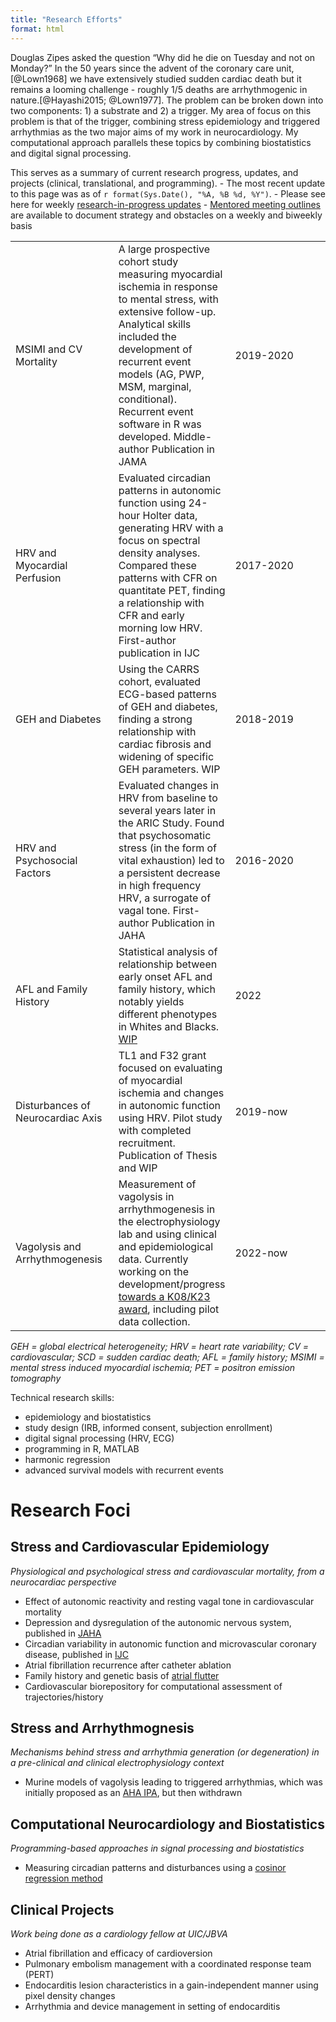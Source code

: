 ```yaml
---
title: "Research Efforts"
format: html
---
```


Douglas Zipes asked the question "Why did he die on Tuesday and not on Monday?"
In the 50 years since the advent of the coronary care unit,[@Lown1968] we have extensively studied sudden cardiac death but it remains a looming challenge - roughly 1/5 deaths are arrhythmogenic in nature.[@Hayashi2015; @Lown1977]. 
The problem can be broken down into two components: 1) a substrate and 2) a trigger. 
My area of focus on this problem is that of the trigger, combining stress epidemiology and triggered arrhythmias as the two major aims of my work in neurocardiology. 
My computational approach parallels these topics by combining biostatistics and digital signal processing.

This serves as a summary of current research progress, updates, and projects (clinical, translational, and programming). 
- The most recent update to this page was as of `r format(Sys.Date(), "%A, %B %d, %Y")`. 
- Please see here for weekly [research-in-progress updates](https://asshah4.github.io/research/t32/rip.html)
- [Mentored meeting outlines](https://asshah4.github.io/research/t32/strategy.html) are available to document strategy and obstacles on a weekly and biweekly basis



| | | |
| --- | --- | --- |
| MSIMI and CV Mortality | A large prospective cohort study measuring myocardial ischemia in response to mental stress, with extensive follow-up. Analytical skills included the development of recurrent event models (AG, PWP, MSM, marginal, conditional). Recurrent event software in R was developed. Middle-author Publication in JAMA | 2019-2020 |
| HRV and Myocardial Perfusion | Evaluated circadian patterns in autonomic function using 24-hour Holter data, generating HRV with a focus on spectral density analyses. Compared these patterns with CFR on quantitate PET, finding a relationship with CFR and early morning low HRV. First-author publication in IJC | 2017-2020 |
| GEH and Diabetes | Using the CARRS cohort, evaluated ECG-based patterns of GEH and diabetes, finding a strong relationship with cardiac fibrosis and widening of specific GEH parameters. WIP | 2018-2019 |
| HRV and Psychosocial Factors | Evaluated changes in HRV from baseline to several years later in the ARIC Study. Found that psychosomatic stress (in the form of vital exhaustion) led to a persistent decrease in high frequency HRV, a surrogate of vagal tone. First-author Publication in JAHA | 2016-2020 |
| AFL and Family History | Statistical analysis of relationship between early onset AFL and family history, which notably yields different phenotypes in Whites and Blacks. [WIP](https://asshah4.github.io/aflubber) | 2022 |
| Disturbances of Neurocardiac Axis | TL1 and F32 grant focused on evaluating of myocardial ischemia and changes in autonomic function using HRV. Pilot study with completed recruitment. Publication of Thesis and WIP | 2019-now | 
| Vagolysis and Arrhythmogenesis | Measurement of vagolysis in arrhythmogenesis in the electrophysiology lab and using clinical and epidemiological data. Currently working on the development/progress [towards a K08/K23 award](https://asshah4.github.io/research/t32/aims.html), including pilot data collection. | 2022-now |

*GEH = global electrical heterogeneity; HRV = heart rate variability; CV = cardiovascular; SCD = sudden cardiac death; AFL = family history; MSIMI = mental stress induced myocardial ischemia; PET = positron emission tomography*

Technical research skills:

- epidemiology and biostatistics
- study design (IRB, informed consent, subjection enrollment)
- digital signal processing (HRV, ECG)
- programming in R, MATLAB
- harmonic regression
- advanced survival models with recurrent events

# Research Foci

## Stress and Cardiovascular Epidemiology

_Physiological and psychological stress and cardiovascular mortality, from a neurocardiac perspective_

- Effect of autonomic reactivity and resting vagal tone in cardiovascular mortality
- Depression and dysregulation of the autonomic nervous system, published in [JAHA](https://doi.org/10.1161/JAHA.120.017172)
- Circadian variability in autonomic function and microvascular coronary disease, published in [IJC](https://doi.org/10.1016/j.ijcard.2020.01.069)
- Atrial fibrillation recurrence after catheter ablation
- Family history and genetic basis of [atrial flutter](https://asshah4.github.io/aflubber)
- Cardiovascular biorepository for computational assessment of trajectories/history

## Stress and Arrhythmognesis

_Mechanisms behind stress and arrhythmia generation (or degeneration) in a pre-clinical and clinical electrophysiology context_

- Murine models of vagolysis leading to triggered arrhythmias, which was initially proposed as an [AHA IPA](https://asshah4.github.io/research/grants/aha_innovative_project_2022.html), but then withdrawn

## Computational Neurocardiology and Biostatistics

_Programming-based approaches in signal processing and biostatistics_

- Measuring circadian patterns and disturbances using a [cosinor regression method](https://asshah4.github.io/card)

## Clinical Projects

_Work being done as a cardiology fellow at UIC/JBVA_

- Atrial fibrillation and efficacy of cardioversion
- Pulmonary embolism management with a coordinated response team (PERT)
- Endocarditis lesion characteristics in a gain-independent manner using pixel density changes
- Arrhythmia and device management in setting of endocarditis
